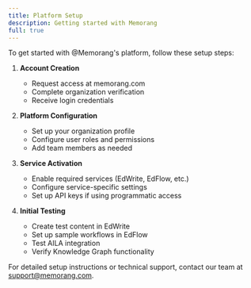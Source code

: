 ```yaml
---
title: Platform Setup
description: Getting started with Memorang
full: true
---
```


To get started with @Memorang's platform, follow these setup steps:

1. **Account Creation**
   - Request access at memorang.com
   - Complete organization verification
   - Receive login credentials

2. **Platform Configuration** 
   - Set up your organization profile
   - Configure user roles and permissions
   - Add team members as needed

3. **Service Activation**
   - Enable required services (EdWrite, EdFlow, etc.)
   - Configure service-specific settings
   - Set up API keys if using programmatic access

4. **Initial Testing**
   - Create test content in EdWrite
   - Set up sample workflows in EdFlow
   - Test AILA integration
   - Verify Knowledge Graph functionality

For detailed setup instructions or technical support, contact our team at support@memorang.com.
